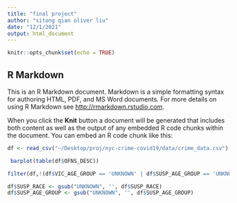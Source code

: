 ```yaml
---
title: "final project"
author: "sitong qian oliver liu"
date: "12/1/2021"
output: html_document
---
```


```r
knitr::opts_chunk$set(echo = TRUE)
```

## R Markdown

This is an R Markdown document. Markdown is a simple formatting syntax for authoring HTML, PDF, and MS Word documents. For more details on using R Markdown see <http://rmarkdown.rstudio.com>.

When you click the **Knit** button a document will be generated that includes both content as well as the output of any embedded R code chunks within the document. You can embed an R code chunk like this:
```r
df <- read_csv("~/Desktop/proj/nyc-crime-covid19/data/crime_data.csv")
```

```r
 barplot(table(df$OFNS_DESC))
```
```r
filter(df,!(df$VIC_AGE_GROUP == 'UNKNOWN' | df$SUSP_AGE_GROUP == 'UNKNOWN' | df$VIC_AGE_GROUP ==  ''| df$SUSP_AGE_GROUP == '' |df$VIC_RACE== 'UNKNOWN' | df$SUSP_RACE == 'UNKNOWN' | df$VIC_RACE ==  ''| df$SUSP_RACE == ''))
```

```r
df$SUSP_RACE <- gsub("UNKNOWN", '', df$SUSP_RACE)
df$SUSP_AGE_GROUP <- gsub("UNKNOWN", '', df$SUSP_AGE_GROUP)
```

